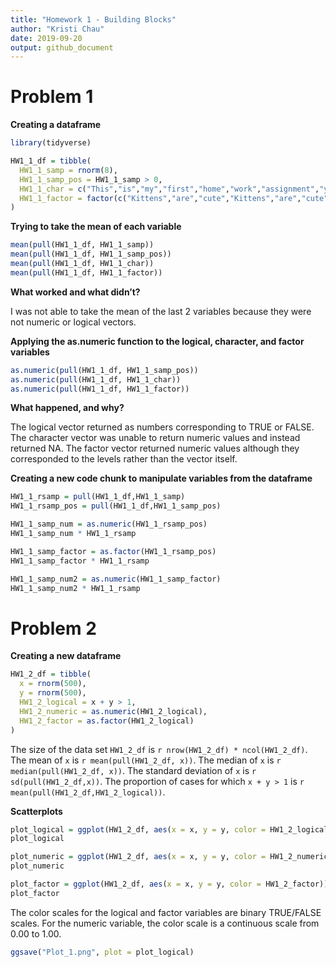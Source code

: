 ```yaml
---
title: "Homework 1 - Building Blocks"
author: "Kristi Chau"
date: 2019-09-20
output: github_document
---
```


# Problem 1

**Creating a dataframe**

```r
library(tidyverse)

HW1_1_df = tibble(
  HW1_1_samp = rnorm(8),
  HW1_1_samp_pos = HW1_1_samp > 0,
  HW1_1_char = c("This","is","my","first","home","work","assignment","yay"),
  HW1_1_factor = factor(c("Kittens","are","cute","Kittens","are","cute","are","cute")),
)
```

**Trying to take the mean of each variable**

```r
mean(pull(HW1_1_df, HW1_1_samp))
mean(pull(HW1_1_df, HW1_1_samp_pos))
mean(pull(HW1_1_df, HW1_1_char))
mean(pull(HW1_1_df, HW1_1_factor))
```

**What worked and what didn’t?**

I was not able to take the mean of the last 2 variables because they were not numeric or logical vectors. 

**Applying the as.numeric function to the logical, character, and factor variables**

```r
as.numeric(pull(HW1_1_df, HW1_1_samp_pos))
as.numeric(pull(HW1_1_df, HW1_1_char))
as.numeric(pull(HW1_1_df, HW1_1_factor))
```

**What happened, and why?**

The logical vector returned as numbers corresponding to TRUE or FALSE. The character vector was unable to return numeric values and instead returned NA. The factor vector returned numeric values although they corresponded to the levels rather than the vector itself.

**Creating a new code chunk to manipulate variables from the dataframe**

```r
HW1_1_rsamp = pull(HW1_1_df,HW1_1_samp)
HW1_1_rsamp_pos = pull(HW1_1_df,HW1_1_samp_pos)

HW1_1_samp_num = as.numeric(HW1_1_rsamp_pos)
HW1_1_samp_num * HW1_1_rsamp

HW1_1_samp_factor = as.factor(HW1_1_rsamp_pos)
HW1_1_samp_factor * HW1_1_rsamp

HW1_1_samp_num2 = as.numeric(HW1_1_samp_factor)
HW1_1_samp_num2 * HW1_1_rsamp
```

# Problem 2

**Creating a new dataframe**

```r
HW1_2_df = tibble(
  x = rnorm(500),
  y = rnorm(500),
  HW1_2_logical = x + y > 1,
  HW1_2_numeric = as.numeric(HW1_2_logical),
  HW1_2_factor = as.factor(HW1_2_logical)
)
```

The size of the data set `HW1_2_df` is `r nrow(HW1_2_df) * ncol(HW1_2_df)`. The mean of `x` is `r mean(pull(HW1_2_df, x))`. The median of `x` is `r median(pull(HW1_2_df, x))`. The standard deviation of `x` is `r sd(pull(HW1_2_df,x))`. The proportion of cases for which `x + y > 1` is `r mean(pull(HW1_2_df,HW1_2_logical))`.

**Scatterplots**

```r
plot_logical = ggplot(HW1_2_df, aes(x = x, y = y, color = HW1_2_logical)) + geom_point()
plot_logical
```

```r
plot_numeric = ggplot(HW1_2_df, aes(x = x, y = y, color = HW1_2_numeric)) + geom_point()
plot_numeric
```

```r
plot_factor = ggplot(HW1_2_df, aes(x = x, y = y, color = HW1_2_factor)) + geom_point()
plot_factor
```

The color scales for the logical and factor variables are binary TRUE/FALSE scales. For the numeric variable, the color scale is a continuous scale from 0.00 to 1.00.

```r
ggsave("Plot_1.png", plot = plot_logical)
```